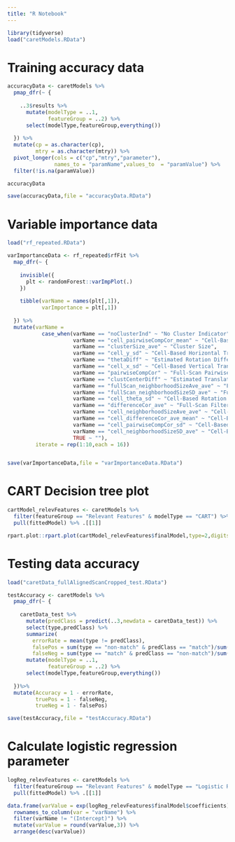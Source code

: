 ```yaml
---
title: "R Notebook"
---
```


```r
library(tidyverse)
load("caretModels.RData")
```

# Training accuracy data

```r
accuracyData <- caretModels %>%
  pmap_dfr(~ {
    
    ..3$results %>%
      mutate(modelType = ..1,
             featureGroup = ..2) %>%
      select(modelType,featureGroup,everything())
    
  }) %>%
  mutate(cp = as.character(cp),
         mtry = as.character(mtry)) %>%
  pivot_longer(cols = c("cp","mtry","parameter"),
               names_to = "paramName",values_to  = "paramValue") %>%
  filter(!is.na(paramValue))

accuracyData

save(accuracyData,file = "accuracyData.RData")
```


# Variable importance data

```r
load("rf_repeated.RData")

varImportanceData <- rf_repeated$rfFit %>%
  map_dfr(~ {
    
    invisible({
      plt <- randomForest::varImpPlot(.)
    })
    
    tibble(varName = names(plt[,1]),
           varImportance = plt[,1])
    
  }) %>%
  mutate(varName = 
           case_when(varName == "noClusterInd" ~ "No Cluster Indicator",
                     varName == "cell_pairwiseCompCor_mean" ~ "Cell-Based Pairwise Complete Correlation",
                     varName == "clusterSize_ave" ~ "Cluster Size",
                     varName == "cell_y_sd" ~ "Cell-Based Horizontal Translation SD",
                     varName == "thetaDiff" ~ "Estimated Rotation Difference",
                     varName == "cell_x_sd" ~ "Cell-Based Vertical Translation SD",
                     varName == "pairwiseCompCor" ~ "Full-Scan Pairwise Complete Correlation",
                     varName == "clustCenterDiff" ~ "Estimated Translation Difference",
                     varName == "fullScan_neighborhoodSizeAve_ave" ~ "Full-Scan Average Labeled Neighborhood Size",
                     varName == "fullScan_neighborhoodSizeSD_ave" ~ "Full-Scan Labeled Neighborhood Size SD",
                     varName == "cell_theta_sd" ~ "Cell-Based Rotation SD",
                     varName == "differenceCor_ave" ~ "Full-Scan Filtered Correlation",
                     varName == "cell_neighborhoodSizeAve_ave" ~ "Cell-Based Average Labeled Neighborhood Size",
                     varName == "cell_differenceCor_ave_mean" ~ "Cell-Based Filtered Correlation",
                     varName == "cell_pairwiseCompCor_sd" ~ "Cell-Based Pairwise Complete Corr. SD",
                     varName == "cell_neighborhoodSizeSD_ave" ~ "Cell-Based Labeled Neighborhood Size SD",
                     TRUE ~ ""),
         iterate = rep(1:10,each = 16))


save(varImportanceData,file = "varImportanceData.RData")
```

# CART Decision tree plot

```r
cartModel_relevFeatures <- caretModels %>%
  filter(featureGroup == "Relevant Features" & modelType == "CART") %>%
  pull(fittedModel) %>% .[[1]]

rpart.plot::rpart.plot(cartModel_relevFeatures$finalModel,type=2,digits=3)
```


# Testing data accuracy

```r
load("caretData_fullAlignedScanCropped_test.RData")

testAccuracy <- caretModels %>%
  pmap_dfr(~ {
    
    caretData_test %>%
      mutate(predClass = predict(..3,newdata = caretData_test)) %>%
      select(type,predClass) %>%
      summarize(
        errorRate = mean(type != predClass),
        falsePos = sum(type == "non-match" & predClass == "match")/sum(type == "non-match"),
        falseNeg = sum(type == "match" & predClass == "non-match")/sum(type == "match")) %>%
      mutate(modelType = ..1,
             featureGroup = ..2) %>%
      select(modelType,featureGroup,everything())
    
  })%>%
  mutate(Accuracy = 1 - errorRate,
         truePos = 1 - falseNeg,
         trueNeg = 1 - falsePos)

save(testAccuracy,file = "testAccuracy.RData")
```



# Calculate logistic regression parameter

```r
logReg_relevFeatures <- caretModels %>%
  filter(featureGroup == "Relevant Features" & modelType == "Logistic Regression") %>%
  pull(fittedModel) %>% .[[1]]

data.frame(varValue = exp(logReg_relevFeatures$finalModel$coefficients)) %>%
  rownames_to_column(var = "varName") %>%
  filter(varName != "(Intercept)") %>%
  mutate(varValue = round(varValue,3)) %>%
  arrange(desc(varValue))
```

